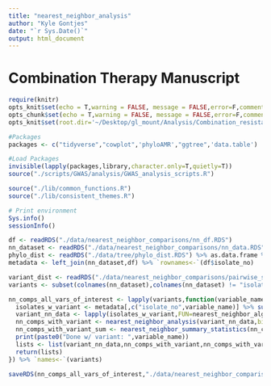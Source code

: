 ```yaml
---
title: "nearest_neighbor_analysis"
author: "Kyle Gontjes"
date: "`r Sys.Date()`"
output: html_document
---
```



# Combination Therapy Manuscript
```r
require(knitr)
opts_knit$set(echo = T,warning = FALSE, message = FALSE,error=F,comment=NA)
opts_chunk$set(echo = T,warning = FALSE, message = FALSE,error=F,comment=NA)
opts_knit$set(root.dir='~/Desktop/gl_mount/Analysis/Combination_resistance/pre-intro-blbli-resistance-ms/')
```

```r
#Packages
packages <- c("tidyverse","cowplot",'phyloAMR',"ggtree",'data.table')

#Load Packages
invisible(lapply(packages,library,character.only=T,quietly=T))
source("./scripts/GWAS/analysis/GWAS_analysis_scripts.R")

source("./lib/common_functions.R")
source("./lib/consistent_themes.R")  

# Print environment
Sys.info()
sessionInfo()
```

```r
df <- readRDS("./data/nearest_neighbor_comparisons/nn_df.RDS")
nn_dataset <- readRDS("./data/nearest_neighbor_comparisons/nn_data.RDS") 
phylo_dist <- readRDS("./data/tree/phylo_dist.RDS") %>% as.data.frame %>% subset(rownames(.) %in% df$isolate_no) %>% select(any_of(df$isolate_no)) %>% as.matrix
metadata <- left_join(nn_dataset,df) %>% `rownames<-`(df$isolate_no)

variant_dist <- readRDS("./data/nearest_neighbor_comparisons/pairwise_snp_dist_mat.RDS") 
variants <- subset(colnames(nn_dataset),colnames(nn_dataset) != "isolate_no") 

nn_comps_all_vars_of_interest <- lapply(variants,function(variable_name){
  isolates_w_variant <- metadata[,c("isolate_no",variable_name)] %>% subset(get(paste(variable_name))==1) %>% select(isolate_no) %>% unlist
  variant_nn_data <- lapply(isolates_w_variant,FUN=nearest_neighbor_algorithm,phylogenetic_distance = phylo_dist,variant_distance = variant_dist,annotate=T,metadata=metadata,variables_of_interest=c("blbli_dich_num","MVB_dich_num","MVB_num","IR_dich_num","IR_num"), comparison=T,comparison_feature = variable_name) %>% do.call(rbind,.)
  nn_comps_with_variant <- nearest_neighbor_analysis(variant_nn_data,binary_vars = c("blbli_dich_num","MVB_dich_num","IR_dich_num"),continuous_vars = c("MVB_num","IR_num"),log_2=T)%>% as.data.frame
  nn_comps_with_variant_sum <- nearest_neighbor_summary_statistics(nn_comps_with_variant,binary_vars = c("blbli_dich_num","MVB_dich_num","IR_dich_num"),continuous_vars = c("MVB_num","IR_num"),log_2=T)  
  print(paste0("Done w/ variant: ",variable_name))
  lists <- list(variant_nn_data,nn_comps_with_variant,nn_comps_with_variant_sum) %>% `names<-`(c("variant_nn_data","nn_comps_with_variant","nn_comps_with_variant_sum"))
  return(lists)
}) %>% `names<-`(variants)

saveRDS(nn_comps_all_vars_of_interest,"./data/nearest_neighbor_comparisons/nn_comparisons.RDS")
```
